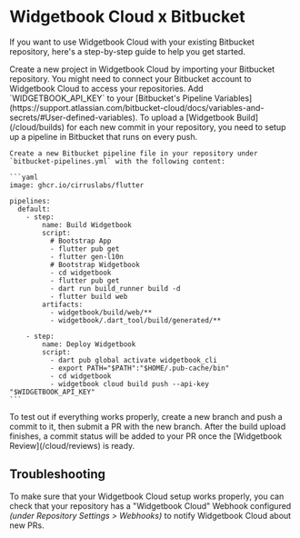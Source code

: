 # Widgetbook Cloud x Bitbucket

If you want to use Widgetbook Cloud with your existing Bitbucket repository, here's a step-by-step guide to help you get started.

<Steps>
  <Step title="Setup Widgetbook Cloud Project">
    Create a new project in Widgetbook Cloud by importing your Bitbucket repository.
    You might need to connect your Bitbucket account to Widgetbook Cloud to access your repositories.
  </Step>
  
  <Step title="Add API Key as a Variable">
    Add `WIDGETBOOK_API_KEY` to your [Bitbucket's Pipeline Variables](https://support.atlassian.com/bitbucket-cloud/docs/variables-and-secrets/#User-defined-variables).
  </Step>

  <Step title="Create Bitbucket Pipeline">
    To upload a [Widgetbook Build](/cloud/builds) for each new commit in your repository, you need to setup up a pipeline in Bitbucket that runs on every push.

    Create a new Bitbucket pipeline file in your repository under `bitbucket-pipelines.yml` with the following content:

    ```yaml
    image: ghcr.io/cirruslabs/flutter

    pipelines:
      default:
        - step:
            name: Build Widgetbook
            script:
              # Bootstrap App
              - flutter pub get
              - flutter gen-l10n
              # Bootstrap Widgetbook
              - cd widgetbook
              - flutter pub get
              - dart run build_runner build -d
              - flutter build web
            artifacts:
              - widgetbook/build/web/**
              - widgetbook/.dart_tool/build/generated/**

        - step:
            name: Deploy Widgetbook
            script:
              - dart pub global activate widgetbook_cli
              - export PATH="$PATH":"$HOME/.pub-cache/bin"
              - cd widgetbook
              - widgetbook cloud build push --api-key "$WIDGETBOOK_API_KEY"
    ```

  </Step>
  
  <Step title="Create a Merge Request">
    To test out if everything works properly, create a new branch and push a commit to it, then submit a PR with the new branch.
    After the build upload finishes, a commit status will be added to your PR once the [Widgetbook Review](/cloud/reviews) is ready.
  </Step>
</Steps>

## Troubleshooting

To make sure that your Widgetbook Cloud setup works properly, you can check that your repository has a "Widgetbook Cloud" Webhook configured _(under Repository Settings > Webhooks)_ to notify Widgetbook Cloud about new PRs.
